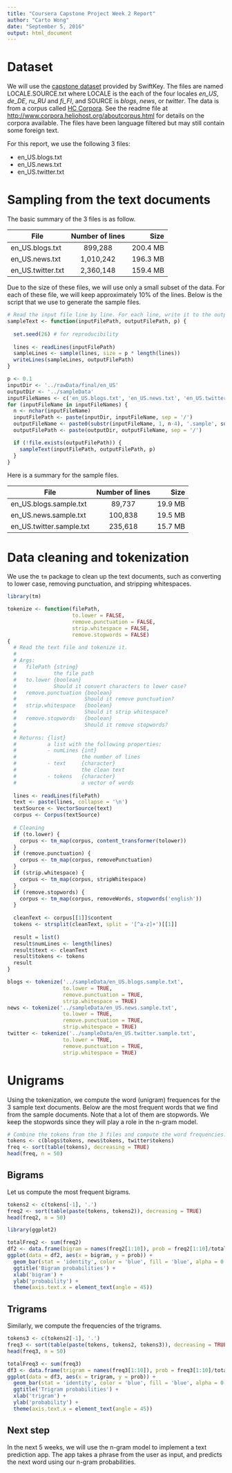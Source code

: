 ```yaml
---
title: "Coursera Capstone Project Week 2 Report"
author: "Carto Wong"
date: "September 5, 2016"
output: html_document
---
```


# Dataset

We will use the [capstone dataset](https://d396qusza40orc.cloudfront.net/dsscapstone/dataset/Coursera-SwiftKey.zip)
provided by SwiftKey. The files are named LOCALE.SOURCE.txt where LOCALE is the each of the four locales
*en_US*, *de_DE*, *ru_RU* and *fi_FI*, and SOURCE is *blogs*, *news*, or *twitter*. The data is from
a corpus called [HC Corpora](www.corpora.heliohost.org). See the readme file at [http://www.corpora.heliohost.org/aboutcorpus.html](http://www.corpora.heliohost.org/aboutcorpus.html)
for details on the corpora available. The files have been language filtered but may still contain some
foreign text.

For this report, we use the following 3 files:

* en_US.blogs.txt
* en_US.news.txt
* en_US.twitter.txt

# Sampling from the text documents

The basic summary of the 3 files is as follow.

| File                | Number of lines   | Size     |
| ------------------- |:-----------------:| --------:|
| en_US.blogs.txt     | 899,288           | 200.4 MB |
| en_US.news.txt      | 1,010,242         | 196.3 MB |
| en_US.twitter.txt   | 2,360,148         | 159.4 MB  |

Due to the size of these files, we will use only a small subset of the data. For each of these
file, we will keep approximately 10% of the lines. Below is the script that we use to generate
the sample files.

```r
# Read the input file line by line. For each line, write it to the output file with probability p.
sampleText <- function(inputFilePath, outputFilePath, p) {
  
  set.seed(26) # for reproducibility
  
  lines <- readLines(inputFilePath)
  sampleLines <- sample(lines, size = p * length(lines))
  writeLines(sampleLines, outputFilePath)
}

p <- 0.1
inputDir <- '../rawData/final/en_US'
outputDir <- '../sampleData'
inputFileNames <- c('en_US.blogs.txt', 'en_US.news.txt', 'en_US.twitter.txt')
for (inputFileName in inputFileNames) {
  n <- nchar(inputFileName)
  inputFilePath <- paste(inputDir, inputFileName, sep = '/')
  outputFileName <- paste0(substr(inputFileName, 1, n-4), '.sample', substr(inputFileName, n -3, n))
  outputFilePath <- paste(outputDir, outputFileName, sep = '/')

  if (!file.exists(outputFilePath)) {
    sampleText(inputFilePath, outputFilePath, p)
  }
}
```

Here is a summary for the sample files.

| File                       | Number of lines   | Size     |
| -------------------------- |:-----------------:| --------:|
| en_US.blogs.sample.txt     | 89,737            | 19.9 MB  |
| en_US.news.sample.txt      | 100,838           | 19.5 MB  |
| en_US.twitter.sample.txt   | 235,618           | 15.7 MB  |

# Data cleaning and tokenization

We use the `tm` package to clean up the text documents, such as converting to lower case, removing punctuation, and stripping whitespaces.

```r
library(tm)

tokenize <- function(filePath,
                     to.lower = FALSE,
                     remove.punctuation = FALSE,
                     strip.whitespace = FALSE,
                     remove.stopwords = FALSE)
{
  # Read the text file and tokenize it.
  #
  # Args:
  #   filePath {string}
  #            the file path
  #   to.lower {boolean}
  #            Should it convert characters to lower case?
  #   remove.punctuation {boolean}
  #                      Should it remove punctuation?
  #   strip.whitespace   {boolean}
  #                      Should it strip whitespace?
  #   remove.stopwords   {boolean}
  #                      Should it remove stopwords?
  #
  # Returns: {list}
  #          a list with the following properties:
  #          - numLines {int}
  #                     the number of lines
  #          - text     {character}
  #                     the clean text
  #          - tokens   {character}
  #                     a vector of words
  
  lines <- readLines(filePath)
  text <- paste(lines, collapse = '\n')
  textSource <- VectorSource(text)
  corpus <- Corpus(textSource)
  
  # Cleaning
  if (to.lower) {
    corpus <- tm_map(corpus, content_transformer(tolower))
  }
  if (remove.punctuation) {
    corpus <- tm_map(corpus, removePunctuation)
  }
  if (strip.whitespace) {
    corpus <- tm_map(corpus, stripWhitespace)
  }
  if (remove.stopwords) {
    corpus <- tm_map(corpus, removeWords, stopwords('english'))
  }
  
  cleanText <- corpus[[1]]$content
  tokens <- strsplit(cleanText, split = '[^a-z]+')[[1]]
  
  result = list()
  result$numLines <- length(lines)
  result$text <- cleanText
  result$tokens <- tokens
  result
}

blogs <- tokenize('../sampleData/en_US.blogs.sample.txt',
                  to.lower = TRUE,
                  remove.punctuation = TRUE,
                  strip.whitespace = TRUE)
news <- tokenize('../sampleData/en_US.news.sample.txt',
                  to.lower = TRUE,
                  remove.punctuation = TRUE,
                  strip.whitespace = TRUE)
twitter <- tokenize('../sampleData/en_US.twitter.sample.txt',
                  to.lower = TRUE,
                  remove.punctuation = TRUE,
                  strip.whitespace = TRUE)
```

# Unigrams

Using the tokenization, we compute the word (unigram) frequences for the 3 sample text documents.
Below are the most frequent words that we find from the sample documents. Note that a lot of them
are stopwords. We keep the stopwords since they will play a role in the n-gram model.

```r
# Combine the tokens from the 3 files and compute the word frequencies.
tokens <- c(blogs$tokens, news$tokens, twitter$tokens)
freq <- sort(table(tokens), decreasing = TRUE)
head(freq, n = 50)
```

## Bigrams

Let us compute the most frequent bigrams.

```r
tokens2 <- c(tokens[-1], '.')
freq2 <- sort(table(paste(tokens, tokens2)), decreasing = TRUE)
head(freq2, n = 50)
```

```r
library(ggplot2)

totalFreq2 <- sum(freq2)
df2 <- data.frame(bigram = names(freq2[1:10]), prob = freq2[1:10]/totalFreq2)
ggplot(data = df2, aes(x = bigram, y = prob)) +
  geom_bar(stat = 'identity', color = 'blue', fill = 'blue', alpha = 0.4) +
  ggtitle('Bigram probabilities') +
  xlab('bigram') +
  ylab('probability') +
  theme(axis.text.x = element_text(angle = 45))
```

## Trigrams

Similarly, we compute the frequencies of the trigrams.

```r
tokens3 <- c(tokens2[-1], '.')
freq3 <- sort(table(paste(tokens, tokens2, tokens3)), decreasing = TRUE)
head(freq3, n = 50)
```

```r
totalFreq3 <- sum(freq3)
df3 <- data.frame(trigram = names(freq3[1:10]), prob = freq3[1:10]/totalFreq3)
ggplot(data = df3, aes(x = trigram, y = prob)) +
  geom_bar(stat = 'identity', color = 'blue', fill = 'blue', alpha = 0.4) +
  ggtitle('Trigram probabilities') +
  xlab('trigram') +
  ylab('probability') +
  theme(axis.text.x = element_text(angle = 45))
```

## Next step

In the next 5 weeks, we will use the n-gram model to implement a text prediction app. The app takes a phrase from the user as input, and predicts the next word using our n-gram probabilities.
